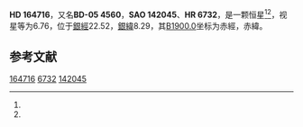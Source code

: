 {{Starbox begin
| name = HD 164716
}}
{{Starbox observe
| epoch = [[J2000.0|J2000.0]]
| constell = {{星座名待查}}<ref name=SIMBAD>{{cite web
 | url=http://simbad.u-strasbg.fr/simbad/sim-id?Ident=HR+6732
 | title =Pulsating variable Star
 | publisher=Centre de Données astronomiques de Strasbourg
 | work=SIMBAD
 | accessdate=2012-07-13}}</ref><ref name=DATA>{{cite web
 | url=http://vizier.u-strasbg.fr/viz-bin/VizieR-5?-out.add=.&-source=5050&-corr=PK=HR&-out.max=9999&HR=6732
 | title=VizieR Detailed Page
 | accessdate=2012-07-13
 | archive-date=2016-03-05
 | archive-url=https://web.archive.org/web/20160305093856/http://vizier.u-strasbg.fr/viz-bin/VizieR-5?-out.add=.&-source=5050&-corr=PK=HR&-out.max=9999&HR=6732
 | dead-url=no
 }}</ref>
| 星官 = 
| ra = {{RA|18|2|46.3}}<ref name=SIMBAD /><ref name=DATA />
| dec = {{DEC|-5|21|31}}<ref name=SIMBAD /><ref name=DATA />
| appmag_v = 6.76<ref name=SIMBAD /><ref name=DATA />
}}
{{Starbox character
| class = B9V<ref name=SIMBAD /><ref name=DATA />
| b-v = 0.16<ref name=SIMBAD /><ref name=DATA />
| u-b = -0.1<ref name=SIMBAD /><ref name=DATA />
| r-i = <ref name=SIMBAD /><ref name=DATA />
| variable = 
}}
{{Starbox astrometry
| radial_v = -0.1
| prop_mo_ra = -14
| parallax = 
| p_error = 
}}
{{Starbox catalog
| names =BD-05 4560，[[SAO星表|SAO]] 142045，[[HD星表|HD]] 164716，[[HR星表|HR]] 6732}}
{{Starbox reference |Simbad=HR+6732}}
{{Starbox end}}

'''HD 164716'''，又名'''BD-05 4560'''，'''SAO 142045'''、'''HR 6732'''，是一颗恒星<ref name=SIMBAD /><ref name=DATA />，视星等为6.76，位于[[銀道座標系|銀經]]22.52，[[銀道座標系|銀緯]]8.29，其[[B1900.0|B1900.0]]坐标为赤經{{RA|17|57|26.3}}，赤緯{{DEC|-5|8.29|29}}。

== 参考文献 ==
{{reflist}}

{{star-stub}}

[[Category:HD和HDE天體|164716]]
[[Category:HR天體|6732]]
[[Category:SAO天體|142045]]